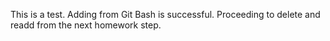 This is a test.
Adding from Git Bash is successful.
Proceeding to delete and readd from the next homework step.
